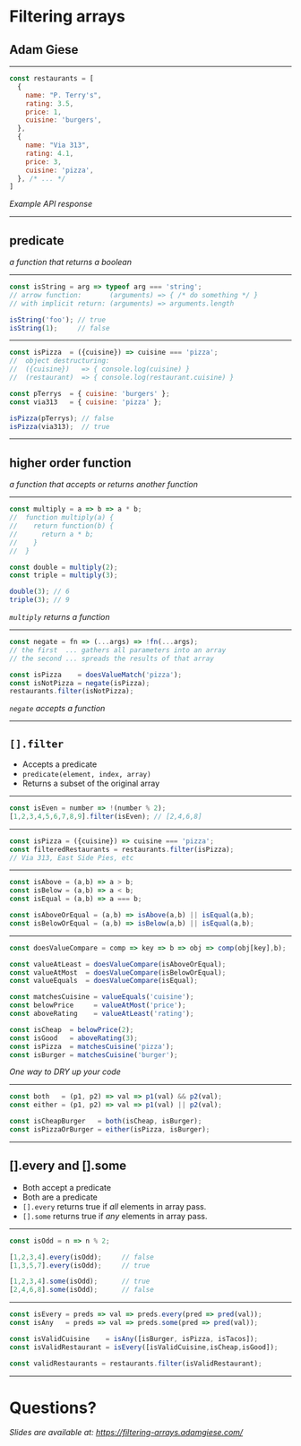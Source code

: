 
<Head>
  <title>Filtering arrays</title>
</Head>

# Filtering arrays

## Adam Giese

---

```js
const restaurants = [
  {
    name: "P. Terry's",
    rating: 3.5,
    price: 1,
    cuisine: 'burgers',
  },
  {
    name: "Via 313",
    rating: 4.1,
    price: 3,
    cuisine: 'pizza',
  }, /* ... */
]
```
_Example API response_

---

## predicate
_a function that returns a boolean_

---

```js
const isString = arg => typeof arg === 'string';
// arrow function:       (arguments) => { /* do something */ }
// with implicit return: (arguments) => arguments.length

isString('foo'); // true
isString(1);     // false
```

---

```js
const isPizza  = ({cuisine}) => cuisine === 'pizza';
//  object destructuring:
//  ({cuisine})   => { console.log(cuisine) }
//  (restaurant)  => { console.log(restaurant.cuisine) }

const pTerrys  = { cuisine: 'burgers' };
const via313   = { cuisine: 'pizza' };

isPizza(pTerrys); // false
isPizza(via313);  // true
```

---

## higher order function
_a function that accepts or returns another function_

---

```js
const multiply = a => b => a * b;
//  function multiply(a) {
//    return function(b) {
//      return a * b;
//    }
//  }

const double = multiply(2);
const triple = multiply(3);

double(3); // 6
triple(3); // 9
```
_`multiply` returns a function_

---

```js
const negate = fn => (...args) => !fn(...args);
// the first  ... gathers all parameters into an array
// the second ... spreads the results of that array

const isPizza    = doesValueMatch('pizza');
const isNotPizza = negate(isPizza);
restaurants.filter(isNotPizza);
```
_`negate` accepts a function_

---

## `[].filter`
- Accepts a predicate
- <code>predicate(element, index, array)</code>
- Returns a subset of the original array

---

```js
const isEven = number => !(number % 2);
[1,2,3,4,5,6,7,8,9].filter(isEven); // [2,4,6,8]
```

---

```js
const isPizza = ({cuisine}) => cuisine === 'pizza';
const filteredRestaurants = restaurants.filter(isPizza);
// Via 313, East Side Pies, etc
```

---

```js
const isAbove = (a,b) => a > b;
const isBelow = (a,b) => a < b;
const isEqual = (a,b) => a === b;

const isAboveOrEqual = (a,b) => isAbove(a,b) || isEqual(a,b);
const isBelowOrEqual = (a,b) => isBelow(a,b) || isEqual(a,b);
```

---

```js
const doesValueCompare = comp => key => b => obj => comp(obj[key],b);

const valueAtLeast = doesValueCompare(isAboveOrEqual);
const valueAtMost  = doesValueCompare(isBelowOrEqual);
const valueEquals  = doesValueCompare(isEqual);

const matchesCuisine = valueEquals('cuisine');
const belowPrice     = valueAtMost('price');
const aboveRating    = valueAtLeast('rating');

const isCheap  = belowPrice(2);
const isGood   = aboveRating(3);
const isPizza  = matchesCuisine('pizza');
const isBurger = matchesCuisine('burger');
```
_One way to DRY up your code_

---

```js
const both   = (p1, p2) => val => p1(val) && p2(val);
const either = (p1, p2) => val => p1(val) || p2(val);

const isCheapBurger   = both(isCheap, isBurger);
const isPizzaOrBurger = either(isPizza, isBurger);
```

---

## [].every and [].some
- Both accept a predicate
- Both are a predicate
- `[].every` returns true if _all_ elements in array pass.
- `[].some` returns true if _any_ elements in array pass.

---

```js
const isOdd = n => n % 2;

[1,2,3,4].every(isOdd);     // false
[1,3,5,7].every(isOdd);     // true

[1,2,3,4].some(isOdd);      // true
[2,4,6,8].some(isOdd);      // false
```

---

```js
const isEvery = preds => val => preds.every(pred => pred(val));
const isAny   = preds => val => preds.some(pred => pred(val));

const isValidCuisine    = isAny([isBurger, isPizza, isTacos]);
const isValidRestaurant = isEvery([isValidCuisine,isCheap,isGood]);

const validRestaurants = restaurants.filter(isValidRestaurant);
```

---

# Questions?

_Slides are available at: https://filtering-arrays.adamgiese.com/_
